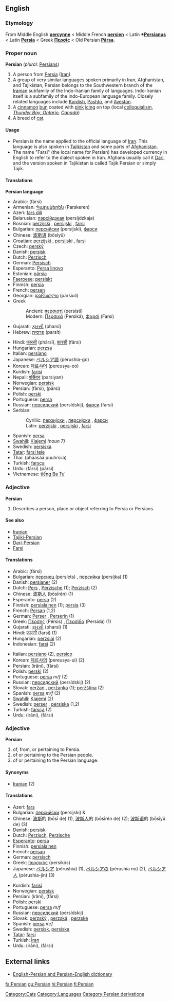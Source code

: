 ==English==
{{wikipedia}}
===Etymology===
From Middle English '''[[percynne]]''' < Middle French '''[[persien]]''' < Latin '''*[[Persianus]]''' < Latin '''[[Persia]]''' < Greek '''[[Περσίς]]''' < Old Persian '''[[Pārsa]]'''.

===Proper noun===
'''Persian''' (''plural:'' [[Persians]])

#A person from [[Persia]] ([[Iran]]).
#A group of very similar languages spoken primarily in Iran, Afghanistan, and Tajikistan, Persian belongs to the Southwestern branch of the [[Iranian]] subfamily of the Indo-Iranian family of languages. Indo-Iranian itself is a subfamily of the Indo-European language family. Closely related languages include [[Kurdish]], [[Pashto]], and [[Avestan]].
#A [[cinnamon]] [[bun]] coated with [[pink]] [[icing]] on top (local [[colloquialism]], ''[http://en.wikipedia.org/wiki/Thunder_Bay%2C_Ontario Thunder Bay, Ontario], [[Canada]]'')
#A breed of [[cat]].

====Usage====
*Persian is the name applied to the official language of [[Iran]]. This language is also spoken in [[Tajikistan]] and some parts of [[Afghanistan]]. 
*The name "Farsi" (the local name for Persian) has developed currency in English to refer to the dialect spoken in Iran. Afghans usually call it [[Dari]], and the version spoken in Tajikistan is called Tajik Persian or simply Tajik.

====Translations====
'''Persian language'''
{{top}}
*Arabic: {{ARchar|[[فارسي|فَارْسِي]]}} (fársi)
*Armenian: [[Պարսկերեն]] (Parskeren)
*Azeri: [[fars dili]]
*Belarusian: [[пэрсійдзкая]] (persíjdzkaja)
*Bosnian: [[perzijski#Bosnian|perzijski]] {{m}}, [[persijski#Bosnian|persijski]] {{m}}, [[farsi#Bosnian|farsi]] {{m}}
*Bulgarian: [[персийски]] (persíjski), [[фарси#Bulgarian|фарси]]
*Chinese: [[波斯语]] (bōsīyǔ)
*Croatian: [[perzijski#Croatian|perzijski]] {{m}}, [[persijski#Croatian|persijski]] {{m}}, [[farsi#Croatian|farsi]] {{m}}
*Czech: [[perský]]
*Danish: [[persisk]]
*Dutch: [[Perzisch]]
*German: [[Persisch]]
*Esperanto: [[Persa lingvo]]
*Estonian: [[pärsia]]
*[[Faeroese]]: [[persiskt]]
*Finnish: [[persia]]
*French: [[persan]] {{m}}
*Georgian: [[ფარსიული]] (parsiuli)
*Greek
*:Ancient: [[περσιστί]] (persistí)
*:Modern: [[Περσικά]] (Persiká), [[Φαρσί]] (Farsí)
*Gujarati: [[ફારસી]] (pharsī)
*Hebrew: [[פרסית]] (parsít)
{{mid}}
*Hindi: [[फारसी]] (phārsī), [[फ़ारसी]] (fārsi)
*Hungarian: [[perzsa]]
*Italian: [[persiano]]
*Japanese: [[ペルシア語]] (pérushia-go)
*Korean: [[페르샤어]] (pereusya-eo)
*Kurdish: [[farisî]]
*Nepali: [[पर्सियन]] (parsiyan)
*Norwegian: [[persisk]]
*Persian: {{FAchar|[[فارسی]]}} (fârsi), {{FAchar|[[پارسی]]}} (pârsi)
*Polish: [[perski]]
*Portuguese: [[persa]] {{m}}
*Russian: [[персидский]] (persídskij), [[фарси#Russian|фарси]] (farsí) {{m}}
*Serbian:
*:Cyrillic: [[перзијски#Serbian|перзијски]] {{m}}, [[персијски#Serbian|персијски]] {{m}}, [[фарси#Serbian|фарси]] {{m}}
*:Latin: [[perzijski#Serbian|perzijski]] {{m}}, [[persijski#Serbian|persijski]] {{m}}, [[farsi#Serbian|farsi]] {{m}}
*Spanish: [[persa]] {{m}}
*[[Swahili]]: [[Kiajemi]] ''(noun 7)''
*Swedish: [[persiska]]
*[[Tatar]]: [[farsí tele]]
*Thai: {{THchar|[[ภาษาเปอร์เซีย]]}} (phaasáá puuhrsiia)
*Turkish: [[farsça]]
*Urdu: {{FAchar|[[فارسی]]}} (fārsi) {{FAchar|[[پارسی]]}} (pārsi)
*Vietnamese: [[tiếng Ba Tư]]
{{bottom}}

===Adjective===
'''Persian'''

# Describes a person, place or object referring to Persia or Persians.

====See also====
*[[Iranian]] 
*[[Tajiki-Persian]]
*[[Dari-Persian]]
*[[Farsi]]

====Translations====
{{top}}
*Arabic: {{ARchar|[[فارسي]]}} (fársi)
*Bulgarian: [[персиец]] (persíets) {{m}}, [[персийка]] (persíjka) {{f}} (1)
*Danish: [[persianer]] (2)
*Dutch: [[Pers]] {{m}}, [[Perzische]] {{f}} (1); [[Perzisch]] {{n}} (2)
*Chinese: [[波斯人]] (bōsīrén) (1)
*Esperanto: [[perso]] (2)
*Finnish: [[persialainen]] (1); [[persia]] (3)
*French: [[Persan]] {{m}} (1,2)
*German: [[Perser]] {{m}}, [[Perserin]] {{f}} (1)
*Greek: [[Πέρσης]] (Pérsis) {{m}}, [[Περσίδα]] (Persída) {{f}} (1)
*Gujarati: [[ફારસી]] (pharsī) (1)
*Hindi: [[फ़ारसी]] (farsī) (1)
*Hungarian: [[perzsiai]] (2)
*Indonesian: [[farsi]] (2)
{{mid}}
*Italian: [[persiano]] (2), [[persico]]
*Korean: [[페르샤의]] (pereusya-ui) (2)
*Persian: {{FAchar|[[ایرانی]]}} (irâni), {{FAchar|[[فارسی]]}} (fârsi)
*Polish: [[perski]] (2)
*Portuguese: [[persa]] ''m/f'' (2)
*Russian: [[персидский]] (persídskij) (2)
*Slovak: [[peržan#Slovak|peržan]] {{m}}, [[peržanka]] {{f}} (1); [[peržština]] {{f}} (2)
*Spanish: [[persa]] ''m/f'' (2)
*[[Swahili]]: [[Kiajemi]] (2)
*Swedish: [[perser]] {{m}} {{p}}, [[persiska]] {{f}} (1,2)
*Turkish: [[farsça]] (2)
*Urdu: {{FAchar|[[ایرانی]]}} (irâni), {{FAchar|[[فارسی]]}} (fârsi)
{{bottom}}

===Adjective===
'''Persian'''

# of, from, or pertaining to Persia.
# of or pertaining to the Persian people.
# of or pertaining to the Persian language.

====Synonyms====
*[[Iranian]] (2)

====Translations====
{{top}}
*Azeri: [[fars]]
*Bulgarian: [[персийски]] (persíjski) {{m}} & {{p}}
*Chinese: [[波斯]]的 (bōsī de) (1), [[波斯人]]的 (bōsīrén de) (2); [[波斯语]]的 (bōsīyǔ de) (3)
*Danish: [[persisk]]
*Dutch: [[Perzisch]], [[Perzische]]
*[[Esperanto]]: [[persa]]
*Finnish: [[persialainen]]
*French: [[persan]]
*German: [[persisch]]
*Greek: [[περσικός]] (persikós)
*Japanese: [[ペルシア]] (pérushia) (1), [[ペルシアの]] (pérushia no) (2), [[ペルシア人]] (pérushia-jin) (3)
{{mid}}
*Kurdish: [[farisî]]
*Norwegian: [[persisk]]
*Persian: {{FAchar|[[ایرانی]]}} (irâni), {{FAchar|[[فارسی]]}} (fârsi)
*Polish: [[perski]]
*Portuguese: [[persa]] ''m/f''
*Russian: [[персидский]] (persídskij)
*Slovak: [[perzský]] {{m}}, [[perzská]] {{f}}, [[perzské]] {{n}}
*Spanish: [[persa]] ''m/f''
*Swedish: [[persisk]], [[persiska]]
*[[Tatar]]: [[farsí]]
*Turkish: [[İran]]
*Urdu: {{FAchar|[[ایرانی]]}} (irâni), {{FAchar|[[فارسی]]}} (fârsi)
{{bottom}}

== External links ==
*[http://www.aryanpour.com/ English-Persian and Persian-English dictionary]


{{interwiktionary|code=fa}}
[[Category:Cats]]
[[Category:Languages]]
[[Category:Persian derivations]]

[[fa:Persian]]
[[gu:Persian]]
[[hi:Persian]]
[[fi:Persian]]